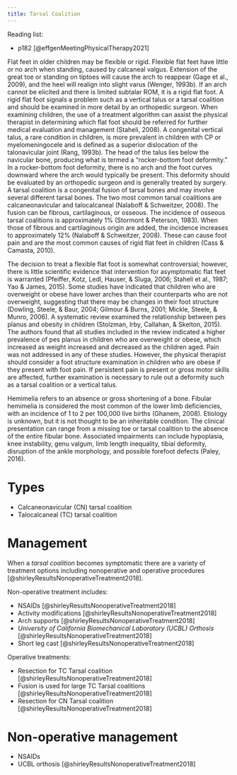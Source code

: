 ```yaml
---
title: Tarsal Coalition
---
```


Reading list: 

- p182 [@effgenMeetingPhysicalTherapy2021]



Flat feet in older children may be flexible or rigid. Flexible  flat feet have little or no arch when standing, caused by calcaneal valgus. Extension of the great toe or standing on tiptoes  will cause the arch to reappear (Gage et al., 2009), and the heel  will realign into slight varus (Wenger, 1993b). If an arch cannot  be elicited and there is limited subtalar ROM, it is a rigid flat  foot. A rigid flat foot signals a problem such as a vertical talus  or a tarsal coalition and should be examined in more detail by  an orthopedic surgeon. When examining children, the use of  a treatment algorithm can assist the physical therapist in determining which flat foot should be referred for further medical  evaluation and management (Staheli, 2008). A congenital vertical talus, a rare condition in children, is more prevalent in  children with CP or myelomeningocele and is defined as a superior dislocation of the talonavicular joint (Rang, 1993b). The  head of the talus lies below the navicular bone, producing what  is termed a “rocker-bottom foot deformity.” In a rocker-bottom  foot deformity, there is no arch and the foot curves downward  where the arch would typically be present. This deformity  should be evaluated by an orthopedic surgeon and is generally  treated by surgery. A tarsal coalition is a congenital fusion of tarsal bones and may involve several different tarsal bones. The  two most common tarsal coalitions are calcaneonavicular and  talocalcaneal (Nalaboff & Schweitzer, 2008). The fusion can be  fibrous, cartilaginous, or osseous. The incidence of osseous  tarsal coalitions is approximately 1% (Stormont & Peterson,  1983). When those of fibrous and cartilaginous origin are  added, the incidence increases to approximately 12% (Nalaboff  & Schweitzer, 2008). These can cause foot pain and are  the most common causes of rigid flat feet in children (Cass &  Camasta, 2010).


The decision to treat a flexible flat foot is somewhat controversial; however, there is little scientific evidence that intervention  for asymptomatic flat feet is warranted (Pfeiffer, Kotz, Ledl,  Hauser, & Sluga, 2006; Staheli et al., 1987; Yao & James, 2015).  Some studies have indicated that children who are overweight or  obese have lower arches than their counterparts who are not  overweight, suggesting that there may be changes in their foot  structure (Dowling, Steele, & Baur, 2004; Gilmour & Burns, 2001;  Mickle, Steele, & Munro, 2006). A systematic review examined  the relationship between pes planus and obesity in children  (Stolzman, Irby, Callahan, & Skelton, 2015). The authors found  that all studies included in the review indicated a higher prevalence of pes planus in children who are overweight or obese,  which increased as weight increased and decreased as the  children aged. Pain was not addressed in any of these studies.  However, the physical therapist should consider a foot structure  examination in children who are obese if they present with foot  pain. If persistent pain is present or gross motor skills are affected,  further examination is necessary to rule out a deformity such as  a tarsal coalition or a vertical talus.


Hemimelia refers to an absence or gross shortening of a bone.  Fibular hemimelia is considered the most common of the  lower limb deficiencies, with an incidence of 1 to 2 per 100,000  live births (Ghanem, 2008). Etiology is unknown, but it is not  thought to be an inheritable condition. The clinical presentation can range from a missing toe or tarsal coalition to the absence of the entire fibular bone. Associated impairments can  include hypoplasia, knee instability, genu valgum, limb length  inequality, tibial deformity, disruption of the ankle morphology, and possible forefoot defects (Paley, 2016).


# Types

- Calcaneonavicular (CN) tarsal coalition
- Talocalcaneal (TC) tarsal coalition


# Management

When a <i>tarsal coalition</i> becomes symptomatic there are a variety of treatment options including nonoperative and operative procedures [@shirleyResultsNonoperativeTreatment2018]. 

Non-operative treatment includes:

- NSAIDs [@shirleyResultsNonoperativeTreatment2018]
- Activity modifications [@shirleyResultsNonoperativeTreatment2018]
- Arch supports [@shirleyResultsNonoperativeTreatment2018]
- <i>University of California Biomechanical Laboratory (UCBL) Orthosis</i> [@shirleyResultsNonoperativeTreatment2018]
- Short leg cast [@shirleyResultsNonoperativeTreatment2018]

Operative treatments:

- Resection for TC Tarsal coalition [@shirleyResultsNonoperativeTreatment2018]
- Fusion is used for large TC Tarsal coalitions [@shirleyResultsNonoperativeTreatment2018]
- Resection for CN Tarsal coalition [@shirleyResultsNonoperativeTreatment2018]


# Non-operative management


- NSAIDs
- UCBL orthosis [@shirleyResultsNonoperativeTreatment2018]